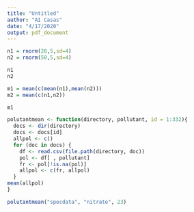 ```yaml
---
title: "Untitled"
author: "AI Casas"
date: "4/17/2020"
output: pdf_document
---
```




```r
n1 = rnorm(20,5,sd=4)
n2 = rnorm(50,5,sd=4)
```

```r
n1
n2

m1 = mean(c(mean(n1),mean(n2)))
m2 = mean(c(n1,n2))

```

```r
m1
```

```r
polutantmean <- function(directory, pollutant, id = 1:332){
  docs <- dir(directory)
  docs <- docs[id]
  allpol <- c()
  for (doc in docs) {
    df <- read.csv(file.path(directory, doc))
    pol <- df[ , pollutant]
    fr <- pol[!is.na(pol)]
    allpol <- c(fr, allpol)
  }
mean(allpol)
}

polutantmean("specdata", "nitrate", 23)
```

```r

```


